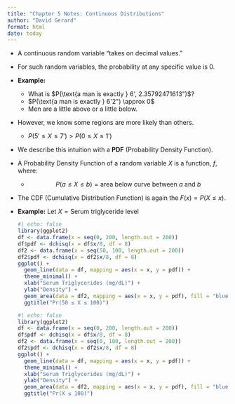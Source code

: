 ```yaml
---
title: "Chapter 5 Notes: Continuous Distributions"
author: "David Gerard"
format: html
date: today
---
```


- A continuous random variable "takes on decimal values."
- For such random variables, the probability at any specific value is $0$.

- **Example:** 
  - What is $P(\text{a man is exactly } 6', 2.35792471613")$?
  - $P(\text{a man is exactly } 6'2") \approx 0$
  - Men are a little above or a little below.

- However, we know some regions are more likely than others.
  - $P(5' \leq X \leq 7') > P(0 \leq X \leq 1')$

- We describe this intuition with a **PDF** (Probability Density Function).
- A Probability Density Function of a random variable $X$ is a function, $f$, where:
  - $$ P(a \leq X \leq b) = \text{area below curve between } a \text{ and } b $$

- The CDF (Cumulative Distribution Function) is again the $F(x) = P(X \leq x)$.

- **Example:** Let $X = \text{Serum triglyceride level}$

  ```r
  #| echo: false
  library(ggplot2)
  df <- data.frame(x = seq(0, 200, length.out = 200))
  df$pdf <- dchisq(x = df$x/8, df = 8)
  df2 <- data.frame(x = seq(50, 100, length.out = 200))
  df2$pdf <- dchisq(x = df2$x/8, df = 8)
  ggplot() +
    geom_line(data = df, mapping = aes(x = x, y = pdf)) +
    theme_minimal() +
    xlab("Serum Triglycerides (mg/dL)") +
    ylab("Density") +
    geom_area(data = df2, mapping = aes(x = x, y = pdf), fill = "blue", alpha = 0.5) +
    ggtitle("Pr(50 ≤ X ≤ 100)")
  ```

  ```r
  #| echo: false
  library(ggplot2)
  df <- data.frame(x = seq(0, 200, length.out = 200))
  df$pdf <- dchisq(x = df$x/8, df = 8)
  df2 <- data.frame(x = seq(0, 100, length.out = 200))
  df2$pdf <- dchisq(x = df2$x/8, df = 8)
  ggplot() +
    geom_line(data = df, mapping = aes(x = x, y = pdf)) +
    theme_minimal() +
    xlab("Serum Triglycerides (mg/dL)") +
    ylab("Density") +
    geom_area(data = df2, mapping = aes(x = x, y = pdf), fill = "blue", alpha = 0.5) +
    ggtitle("Pr(X ≤ 100)")
  ```
